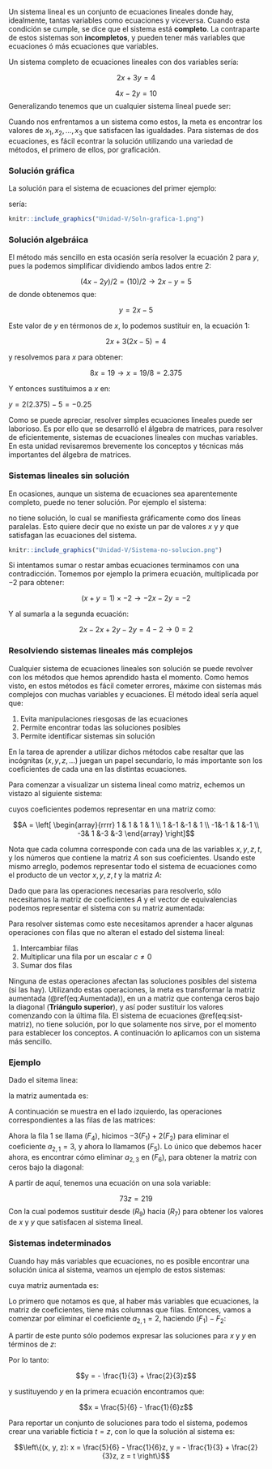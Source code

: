 Un sistema lineal es un conjunto de ecuaciones lineales donde hay, idealmente, tantas variables como ecuaciones y viceversa. Cuando esta condición se cumple, se dice que el sistema está **completo**. La contraparte de estos sistemas son **incompletos**, y pueden tener más variables que ecuaciones ó más ecuaciones que variables.

Un sistema completo de ecuaciones lineales con dos variables sería:

$$2x + 3y = 4$$

$$4x - 2y =10$$
Generalizando tenemos que un cualquier sistema lineal puede ser:

\begin{align}
a_{1,1}x_1+a_{2,1}x_2 + \dots + a_{n,1}x_n & = b_1\\
a_{1,2}x_1+a_{2,2}x_2 + \dots + a_{n,2}x_n & = b_2\\
\vdots & \\
a_{1, n}x_1+a_{2,n}x_2 + \dots + a_{n,n}x_n & = b_n
\end{align}

Cuando nos enfrentamos a un sistema como estos, la meta es encontrar los valores de $x_1, x_2, \dots , x_3$ que satisfacen las igualdades. Para sistemas de dos ecuaciones, es fácil econtrar la solución utilizando una variedad de métodos, el primero de ellos, por graficación.

### Solución gráfica

La solución para el sistema de ecuaciones del primer ejemplo:

\begin{align}
2x + 3y & = 4\\
4x - 2y & =10
\end{align} 

sería:

```r
knitr::include_graphics("Unidad-V/Soln-grafica-1.png")
```

### Solución algebráica

El método más sencillo en esta ocasión sería resolver la ecuación 2 para $y$, pues la podemos simplificar dividiendo ambos lados entre 2:

$$ (4x - 2y)/2 = (10)/2 \rightarrow 2x - y = 5$$
de donde obtenemos que:

$$y = 2x-5$$

Este valor de $y$ en térmonos de $x$, lo podemos sustituir en, la ecuación 1:

$$2x+3(2x-5) = 4$$

y resolvemos para $x$ para obtener:

$$8x = 19 \rightarrow x = 19/8=2.375$$

Y entonces sustituimos a $x$ en:

$y = 2(2.375) - 5 = -0.25$

Como se puede apreciar, resolver simples ecuaciones lineales puede ser laborioso. Es por ello que se desarrolló el álgebra de matrices, para resolver de eficientemente, sistemas de ecuaciones lineales con muchas variables. En esta unidad revisaremos brevemente los conceptos y técnicas más importantes del álgebra de matrices.

### Sistemas lineales sin solución

En ocasiones, aunque un sistema de ecuaciones sea aparentemente completo, puede no tener solución. Por ejemplo el sistema:

\begin{align}
x + y & = 1 \\
2x + 2y & = 4
\end{align}

no tiene solución, lo cual se manifiesta gráficamente como dos líneas paralelas. Esto quiere decir que no existe un par de valores $x$ y $y$ que satisfagan las ecuaciones del sistema.

```r
knitr::include_graphics("Unidad-V/Sistema-no-solucion.png")
```

Si intentamos sumar o restar ambas ecuaciones terminamos con una contradicción. Tomemos por ejemplo la primera ecuación, multiplicada por $-2$ para obtener:

$$(x + y = 1) \times -2 \rightarrow -2x-2y = -2$$

Y al sumarla a la segunda ecuación:

$$2x - 2x + 2y - 2y = 4-2 \rightarrow 0 = 2$$

### Resolviendo sistemas lineales más complejos

Cualquier sistema de ecuaciones lineales son solución se puede revolver con los métodos que hemos aprendido hasta el momento. Como hemos visto, en estos métodos es fácil cometer errores, máxime con sistemas más complejos con muchas variables y ecuaciones. El método ideal sería aquel que:

1. Evita manipulaciones riesgosas de las ecuaciones
2. Permite encontrar todas las soluciones posibles
3. Permite identificar sistemas sin solución

En la tarea de aprender a utilizar dichos métodos cabe resaltar que las incógnitas ($x, y, z, \dots$) juegan un papel secundario, lo más importante son los coeficientes de cada una en las distintas ecuaciones.

Para comenzar a visualizar un sistema lineal como matriz, echemos un vistazo al siguiente sistema:

\begin{align}
x+y+z+t & = 1 \\
x-y-z+t & = 3 \\
-x-y+z-t & = 1\\
-3x+y-3z-3t &= 4
\end{align}

cuyos coeficientes podemos representar en una matriz como:

$$A = \left[
\begin{array}{rrrr}
1 & 1 & 1 & 1 \\
1 &-1 &-1 & 1 \\
-1&-1 & 1 &-1 \\
-3& 1 &-3 &-3
\end{array}
\right]$$


Nota que cada columna corresponde con cada una de las variables $x, y, z, t$, y los números que contiene la matriz $A$ son sus coeficientes. Usando este mismo arreglo, podemos representar todo el sistema de ecuaciones como el producto de un vector $x, y, z, t$ y la matriz $A$:

\begin{equation}
\left[
\begin{array} {r}
x \\ y \\ z \\ t
\end{array}
\right]
\left[
\begin{array}{rrrr}
1 & 1 & 1 & 1 \\
1 &-1 &-1 & 1 \\
-1&-1 & 1 &-1 \\
-3& 1 &-3 &-3
\end{array} 
\right] = 
\left[\begin{array}{r}
1 \\ 3 \\ 1 \\ 4
\end{array}\right] (\#eq:sist-matriz)
\end{equation}

Dado que para las operaciones necesarias para resolverlo, sólo necesitamos la matriz de coeficientes $A$ y el vector de equivalencias podemos representar el sistema con su matriz aumentada:

\begin{equation}
\left[
\begin{array}{rrrr|l}
1 & 1 & 1 & 1 & 1\\
1 &-1 &-1 & 1 & 3\\
-1&-1 & 1 &-1 & 1\\
-3& 1 &-3 &-3 & 4
\end{array} \right] (\#eq:Aumentada)
\end{equation}

Para resolver sistemas como este necesitamos aprender a hacer algunas operaciones con filas que no alteran el estado del sistema lineal:

1. Intercambiar filas
2. Multiplicar una fila por un escalar $c \neq 0$
3. Sumar dos filas

Ninguna de estas operaciones afectan las soluciones posibles del sistema (si las hay). Utilizando estas operaciones, la meta es transformar la matriz aumentada (\@ref(eq:Aumentada)), en un a matriz que contenga ceros bajo la diagonal (**Triángulo superior**), y así poder sustituir los valores comenzando con la última fila. El sistema de ecuaciones \@ref(eq:sist-matriz), no tiene solución, por lo que solamente nos sirve, por el momento para establecer los conceptos. A continuación lo aplicamos con un sistema más sencillo. 

### Ejemplo

Dado el sitema linea:

\begin{align}
2x - 1y + 3z &= 9\\
3x + 5y - z  &= 10\\
4x + 2y - 3z &= -1
\end{align}

la matriz aumentada es:

\begin{equation}
\left[
\begin{array}{rrr|l}
 2 & -1& 3 & 9 \\
 3 & 5 &-1 & 10\\
 4 & 2 &-3 &-1
\end{array}
\right]
\begin{array}
\ (F_1) \\ (F_2) \\ (F_3)
\end{array}
\end{equation}

A continuación se muestra en el lado izquierdo, las operaciones correspondientes a las filas de las matrices:

\begin{equation}
\begin{array}{r}
(F_1) \\ -3(F_1)+2(F_2) \\ 2(F_1)-(F_3)
\end{array}
\left[
\begin{array}{rrr|r}
2 &-1 & 3 & 9 \\
0 &13 &-11&-7 \\
0 &-4 & 9 &19
\end{array}
\right]
\begin{array}{r}
\ (F_4) \\ (F_5) \\ (F_6)
\end{array}
\end{equation}

Ahora la fila 1 se llama $(F_4)$, hicimos $-3(F_1)+2(F_2)$ para eliminar el coeficiente $a_{2,1} = 3$, y ahora lo llamamos $(F_5)$. Lo único que debemos hacer ahora, es encontrar cómo eliminar $a_{2,3}$ en $(F_6)$, para obtener la matriz con ceros bajo la diagonal:

\begin{equation}
\begin{array}{r}
(F_4) \\ (F_5) \\ 4(F_5)+13(F_6)
\end{array}
\left[
\begin{array}{rrr|r}
2 &-1 & 3 & 9 \\
0 &13 &-11&-7 \\
0 & 0 &73 &219
\end{array}
\right]
\begin{array}{r}
(F_7) \\ (F_8) \\ (F_9)
\end{array}
\end{equation}

A partir de aquí, tenemos una ecuación on una sola variable:

$$73z = 219$$
Con la cual podemos sustituir desde $(R_9)$ hacia $(R_7)$ para obtener los valores de $x$ y $y$ que satisfacen al sistema lineal.

### Sistemas indeterminados

Cuando hay más variables que ecuaciones, no es posible encontrar una solución única al sistema, veamos un ejemplo de estos sistemas:

\begin{align}
2x+2y-z &= 1 \\
2x-y+z &= 2
\end{align}

cuya matriz aumentada es:

\begin{equation}
\left[
\begin{array}{rrr|r}
2 & 2 & -1& 1 \\
1 & -1& 1 & 2
\end{array} \right]
\begin{array}
(F_1) \\ (F_2)
\end{array}
\end{equation}

Lo primero que notamos es que, al haber más variables que ecuaciones, la matriz de coeficientes, tiene más columnas que filas. Entonces, vamos a comenzar por eliminar el coeficiente $a_{2,1} = 2$, haciendo $(F_1)-F_2$:

\begin{equation}
\begin{array}{r}
(R_1) \\ (R_1) - (R_2)
\end{array}
\left[ 
\begin{array}{rrr|r}
2 & 2 &-1 & 1\\
0 & 3 &-2 &-1
\end{array}
\right]
\begin{array}{r}
(R_3) \\ (R_4)
\end{array}
\end{equation}

A partir de este punto sólo podemos expresar las soluciones para $x$ y $y$ en términos de $z$:

\begin{align}
2x + 2y - z &= 1 \\
3y - 2z & = -1
\end{align}

Por lo tanto:

$$y = - \frac{1}{3} + \frac{2}{3}z$$

y sustituyendo $y$ en la primera ecuación encontramos que:

$$x = \frac{5}{6} - \frac{1}{6}z$$

Para reportar un conjunto de soluciones para todo el sistema, podemos crear una variable ficticia $t = z$, con lo que la solución al sistema es:

$$\left\{(x, y, z): x = \frac{5}{6} - \frac{1}{6}z, y = - \frac{1}{3} + \frac{2}{3}z, z = t \right\}$$
